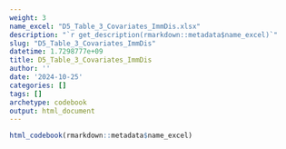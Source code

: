 ```yaml
---
weight: 3
name_excel: "D5_Table_3_Covariates_ImmDis.xlsx"
description: "`r get_description(rmarkdown::metadata$name_excel)`"
slug: "D5_Table_3_Covariates_ImmDis"
datetime: 1.7298777e+09
title: D5_Table_3_Covariates_ImmDis
author: ''
date: '2024-10-25'
categories: []
tags: []
archetype: codebook
output: html_document
---
```


```r
html_codebook(rmarkdown::metadata$name_excel)
```
